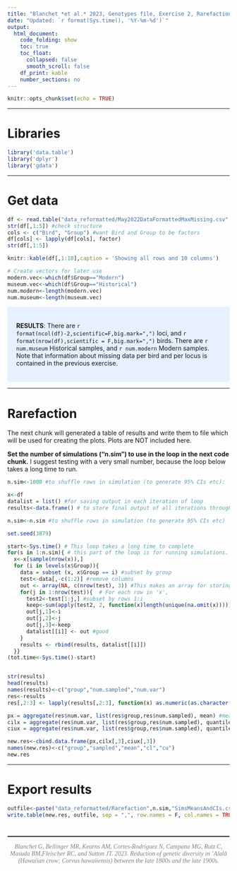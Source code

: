 ```yaml
---
title: "Blanchet *et al.* 2023, Genotypes file, Exercise 2, Rarefaction analysis"
date: "Updated: `r format(Sys.time(), '%Y-%m-%d')`"
output:
  html_document:
    code_folding: show
    toc: true
    toc_float:
      collapsed: false
      smooth_scroll: false
    df_print: kable
    number_sections: no
---
```


```r
knitr::opts_chunk$set(echo = TRUE)
```

*****************************************************
# Libraries
```r
library('data.table')
library('dplyr')
library('gdata')
```

********************************************************************
# Get data
```r
df <- read.table("data_reformatted/May2022DataFormattedMaxMissing.csv", header=TRUE, sep=",",na.strings="NA", stringsAsFactors=FALSE)
str(df[,1:5]) #check structure
cols <- c("Bird", "Group") #want Bird and Group to be factors
df[cols] <- lapply(df[cols], factor)
str(df[,1:5])
```

```r
knitr::kable(df[,1:10],caption = 'Showing all rows and 10 columns')
```

```r
# Create vectors for later use
modern.vec<-which(df$Group=="Modern")
museum.vec<-which(df$Group=="Historical")
num.modern<-length(modern.vec)
num.museum<-length(museum.vec)
```
<style>
div.blue { background-color:#e6f0ff; border-radius: 5px; padding: 20px;}
</style>
<div class = "blue">
**RESULTS**: There are `r format(ncol(df)-2,scientific=F,big.mark=",")` loci, and `r format(nrow(df),scientific = F,big.mark=",")` birds. There are `r num.museum` Historical samples, and `r num.modern` Modern samples. Note that information about missing data per bird and per locus is contained in the previous exercise.
</div>

********************************************************************
# Rarefaction
The next chunk will generated a table of results and write them to file which will be used for creating the plots. Plots are NOT included here.   

**Set the number of simulations ("n.sim") to use in the loop in the next code chunk.** I suggest testing with a very small number, because the loop below takes a long time to run.
```r
n.sim<-1000 #to shuffle rows in simulation (to generate 95% CIs etc): 
```

```r
x<-df                  
datalist = list() #for saving output in each iteration of loop
results<-data.frame() # to store final output of all iterations through loop

n.sim<-n.sim #to shuffle rows in simulation (to generate 95% CIs etc)

set.seed(3879)

start<-Sys.time() # This loop takes a long time to complete
for(s in 1:n.sim){ # this part of the loop is for running simulations. 
  x<-x[sample(nrow(x)),]
  for (i in levels(x$Group)){
    data = subset (x, x$Group == i) #subset by group
    test<-data[,-c(1:2)] #remove columns
    out <- array(NA, c(nrow(test), 3)) #This makes an array for storing the results
    for(j in 1:nrow(test)){  # For each row in 'x',
      test2<-test[1:j,] #subset by rows 1:i
      keep<-sum(apply(test2, 2, function(x)length(unique(na.omit(x))))) # omit NA values when summing
      out[j,1]<-i
      out[j,2]<-j
      out[j,3]<-keep
      datalist[[i]] <- out #good
    }
    results <- rbind(results, datalist[[i]])  
  }}
(tot.time<-Sys.time()-start)


str(results)
head(results)
names(results)<-c("group","num.sampled","num.var")
res<-results
res[,2:3] <- lapply(results[,2:3], function(x) as.numeric(as.character(x)))       

px = aggregate(res$num.var, list(res$group,res$num.sampled), mean) #mean
cilx = aggregate(res$num.var, list(res$group,res$num.sampled), quantile, p=0.025) # lower 95% CI
ciux = aggregate(res$num.var, list(res$group,res$num.sampled), quantile, p=0.975) # upper 95% CI

new.res<-cbind.data.frame(px,cilx[,3],ciux[,3])
names(new.res)<-c("group","sampled","mean","cl","cu")
new.res
```

********************************************************************
# Export results
```r
outfile<-paste("data_reformatted/Rarefaction",n.sim,"SimsMeansAndCIs.csv",sep="")
write.table(new.res, outfile, sep = ",", row.names = F, col.names = TRUE, quote = F)
```

# #######################################################################  
<hr style="border:1.25px solid gray"> </hr>
<center>
<span style="color:gray; font-family:Georgia; font-size:1em; font-style:italic;"> Blanchet G, Bellinger MR, Kearns AM, Cortes-Rodriguez N, Campana MG, Rutz C, Masuda BM,Fleischer RC, and Sutton JT. 2023. Reduction of genetic diversity in ‘Alalā (Hawaiian crow; Corvus hawaiiensis) between the late 1800s and the late 1900s. </span>
</center>
<br>
<div class="tocify-extend-page" data-unique="tocify-extend-page" style="height: 0;"></div>
